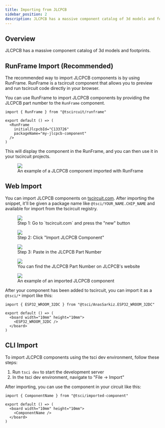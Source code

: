 ```yaml
---
title: Importing from JLCPCB
sidebar_position: 2
description: JLCPCB has a massive component catalog of 3d models and footprints.
---
```



## Overview

JLCPCB has a massive component catalog of 3d models and footprints.

## RunFrame Import (Recommended)

The recommended way to import JLCPCB components is by using RunFrame. RunFrame is a tscircuit component that allows you to preview and run tscircuit code directly in your browser.

You can use RunFrame to import JLCPCB components by providing the JLCPCB part number to the `RunFrame` component.

```tsx
import { RunFrame } from "@tscircuit/runframe"

export default () => (
  <RunFrame
    initialJlcpcbId="C133726"
    packageName="my-jlcpcb-component"
  />
)
```

This will display the component in the RunFrame, and you can then use it in your tscircuit projects.

<figure>
  <img src="/img/runframe-example.png" />
  <figcaption>An example of a JLCPCB component imported with RunFrame</figcaption>
</figure>

## Web Import

You can import JLCPCB components on [tscircuit.com](https://tscircuit.com). After
importing the snippet, it'll be given a package name like `@tsci/YOUR_NAME.CHIP_NAME`
and available for import from the tscircuit registry.

<figure>
  <img src="/img/tscircuit-new-import-part.png" />
  <figcaption>Step 1: Go to `tscircuit.com` and press the "new" button</figcaption>
</figure>

<figure>
  <img src="/img/tscircuit-import-jlcpcb-button.png" />
  <figcaption>Step 2: Click "Import JLCPCB Component"</figcaption>
</figure>

<figure>
  <img src="/img/tscircuit-jlcpcb-dialog.png" />
  <figcaption>Step 3: Paste in the JLCPCB Part Number</figcaption>
</figure>

<figure>
  <img src="/img/jlcpcb-part-number.png" />
  <figcaption>You can find the JLCPCB Part Number on JLCPCB's website</figcaption>
</figure>

<figure>
  <img src="/img/example-imported-jlcpcb-component.png" />
  <figcaption>An example of an imported JLCPCB component</figcaption>
</figure>

After your component has been added to tscircuit, you can import it as a
`@tsci/*` import like this:

```tsx
import { ESP32_WROOM_32DC } from "@tsci/AnasSarkiz.ESP32_WROOM_32DC"

export default () => (
  <board width="10mm" height="10mm">
    <ESP32_WROOM_32DC />
  </board>
)
```


## CLI Import

To import JLCPCB components using the tsci dev environment, follow these steps:

1. Run `tsci dev` to start the development server
2. In the tsci dev environment, navigate to "File -> Import"

<YouTubeEmbed youtubeId="tFCGAa81KUs" />

After importing, you can use the component in your circuit like this:

```tsx
import { ComponentName } from "@tsci/imported-component"

export default () => (
  <board width="10mm" height="10mm">
    <ComponentName />
  </board>
)
```
